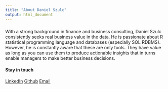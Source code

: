 ```yaml
---
title: "About Daniel Szulc"
output: html_document
---
```


###  

With a strong background in finance and business consulting, Daniel Szulc consistently seeks real business value in the data. He is passionate about R statistical programming language and databases (especially SQL RDBMS). However, he is constantly aware that these are only tools. They have value as long as you can use them to produce actionable insights that in turns enable managers to make better business decisions.

#### Stay in touch
[LinkedIn](https://pl.linkedin.com/in/dszulc) 
[Github](https://github.com/DanielSzulc) 
[Email](mailto:daniel.szulc@intelligence-data.net) 
